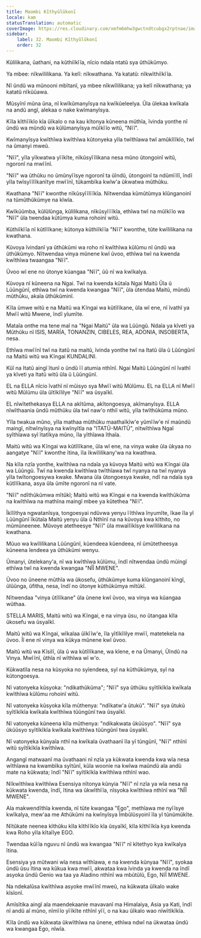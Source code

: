 ```yaml
---
title: Maombi Kĩthyũlũkonĩ
locale: kam
statusTranslation: automatic
coverImage: https://res.cloudinary.com/xmfm6mhw3gwctndtcubgx2rptnae/image/upload/v1740468922/small_cover_tratado_de_psicologia_revolucionaria_a4c0dca4e0.webp
sidebar:
    label: 32. Maombi Kĩthyũlũkonĩ
    order: 32
---
```

Kũlilikana, ũathani, na kũthiĩkĩĩa, nĩcio ndaĩa ntatũ sya ũthũkũmyo.

Ya mbee: nĩkwĩlilikana. Ya kelĩ: nĩkwathana. Ya katatũ: nĩkwĩthiĩkĩĩa.

Nĩ ũndũ wa mũnooni mbĩtanĩ, ya mbee nĩkwĩlilikana; ya kelĩ nĩkwathana; ya katatũ nĩkũũawa.

Mũsyĩnĩ mũna ũna, nĩ kwĩkũmanyĩsya na kwĩkũeleelya. Ũla ũlekaa kwĩkala na andũ angĩ, alekaa o nake kwĩmanyĩsya.

Kĩla kĩthĩĩkĩo kĩa ũĩkalo o na kau kĩtonya kũneena mũthĩa, ĩvinda yonthe nĩ ũndũ wa mũndũ wa kũlũmanyĩsya mũĩkĩĩo witũ, "Nĩĩ".

Kwĩmanyĩsya kwĩthĩwa kwĩthĩwa kũtonyeka yĩla twĩthĩawa twĩ amũkĩlĩkĩo, twĩ na ũmanyi mweũ.

"Nĩĩ", yĩla yĩkwatwa yĩĩkĩte, nĩkũsyĩĩlikana nesa mũno ũtongoinĩ witũ, ngoronĩ na mwĩĩnĩ.

"Nĩĩ" wa ũthũku no ũmũnyĩĩsye ngoronĩ ta ũĩndũ, ũtongoinĩ ta ndũmĩĩlĩ, ĩndĩ yĩla twĩsyĩĩlĩkanĩtye mwĩĩnĩ, tũkambĩka kwĩw'a ũkwatwa mũthũku.

Kwathana "Nĩĩ" kwonthe nĩkũsyĩĩlĩĩkĩa. Nĩtwendaa kũmũtũmya kĩũnganoinĩ na tũmũthũkũmye na kĩwĩa.

Kwĩkũũmba, kũlũlũnga, kũlilikana, nĩkũsyĩĩĩkĩa, ethĩwa twĩ na mũĩkĩĩo wa "Nĩĩ" ũla twendaa kũtũmya kuma rohoinĩ witũ.

Kũthiĩkĩĩa nĩ kũtĩlĩkane; kũtonya kũthiĩkĩĩa "Nĩĩ" kwonthe, tũte kwĩlilikana na kwathana.

Kũvoya ĩvindanĩ ya ũthũkũmi wa roho nĩ kwĩthĩwa kũlũmu nĩ ũndũ wa ũthũkũmyo. Nĩtwendaa vinya mũnene kwĩ ũvoo, ethĩwa twĩ na kwenda kwĩthĩwa twaangaa "Nĩĩ".

Ũvoo wĩ ene no ũtonye kũangaa "Nĩĩ", ũũ nĩ wa kwĩkalya.

Kũvoya nĩ kũneena na Ngai. Twĩ na kwenda kũtaĩa Ngai Maitũ Ũla ũ Lũũngũnĩ, ethĩwa twĩ na kwenda kwangaa "Nĩĩ", ũla ũtendaa Maitũ, mũndũ mũthũku, akaĩa ũthũkũminĩ.

Kĩla ũmwe witũ e na Maitũ wa Kĩngai wa kũtĩlĩkane, ũla wĩ ene, nĩ ĩvathĩ ya Mwĩĩ witũ Mwene, ĩndĩ yĩumĩte.

Mataĩa onthe ma tene maĩ na "Ngai Maitũ" ũla wa Lũũngũ. Ndaĩa ya kĩveti ya Mũthũku nĩ ISIS, MARÍA, TONANZIN, CIBELES, REA, ADONIA, INSOBERTA, nesa.

Ethĩwa mwĩĩnĩ twĩ na itatũ na maitũ, ĩvinda yonthe twĩ na Itatũ ũla ũ Lũũngũnĩ na Maitũ witũ wa Kĩngai KUNDALINI.

Kũĩ na Itatũ aingĩ ĩtunĩ o ũndũ ĩĩ atumia nthĩnĩ. Ngai Maitũ Lũũngũnĩ nĩ ĩvathĩ ya kĩveti ya Itatũ witũ ũla ũ Lũũngũnĩ.

EL na ELLA nĩcio ĩvathĩ nĩ mũisyo sya Mwĩĩ witũ Mũlũmu. EL na ELLA nĩ Mwĩĩ witũ Mũlũmu ũla ũĩtĩkĩlilye "Nĩĩ" wa ũsyaĩkĩ.

EL nĩwĩtethekasya ELLA na akĩtũma, akĩtongoesya, akĩmanyĩsya. ELLA nĩwĩthaania ũndũ mũthũku ũla twĩ naw'o nthiĩ witũ, yĩla twĩthũkũma mũno.

Yĩla twakua mũno, yĩla mathaa mũthũku maathaĩkĩw'e yũmĩĩw'e nĩ maũndũ maingĩ, nĩtwĩnyĩsya na kwĩnyĩtĩa na "ITATŨ-MAITŨ", nĩtwĩthĩwa Ngaĩ syĩthĩawa syĩ ĩtatĩkya mũno, ĩla yĩthĩawa ĩthaĩa.

Maitũ witũ wa Kĩngai wa kũtĩlĩkane, ũla wĩ ene, na vinya wake ũla ũkyaa no aangatye "Nĩĩ" kwonthe ĩtina, ĩla ĩkwĩlilikany'wa na kwathwa.

Na kĩla nzĩa yonthe, kwĩthĩwa na ndaĩa ya kũvoya Maitũ witũ wa Kĩngai ũla wa Lũũngũ. Twĩ na kwenda kwĩthĩwa twĩthĩawa twĩ nyanya na twĩ nyanya yĩla twĩtongoesywa kwake. Mwana ũla ũtongoesya kwake, ndĩ na ndaĩa sya kũtĩlĩkana, asya ũla ũmĩte ngoronĩ na nĩ vate.

"Nĩĩ" ndĩthũkũmwa mĩtũkĩ; Maitũ witũ wa Kĩngai e na kwenda kwĩthũkũma na kwĩthĩwa na mathĩna maingĩ mbee ya kũtethea "Nĩĩ".

Ĩkĩlĩthya ngwatanĩsya, tongoesyai ndũvwa yenyu ĩĩthĩwa ĩnyumĩte, ĩkae ĩla yĩ Lũũngũnĩ ĩkũtaĩa Maitũ yenyu ũla ũ Nthĩnĩ na na kũvoya kwa kĩthito, no mũmũneenee. Mũvoye atetheesye "Nĩĩ" ũla mwaĩlĩkĩsye kwĩlilikana na kwathana.

Mũuo wa kwĩlilikana Lũũngũnĩ, kũendeea kũendeea, nĩ ũmũtetheesya kũneena ĩendeea ya ũthũkũmi wenyu.

Ũmanyi, ũtelekany'a, nĩ wa kwĩthĩwa kũlũmu, ĩndĩ nĩtwendaa ũndũ mũingĩ ethĩwa twĩ na kwenda kwangaa "NĨĨ MWENE".

Ũvoo no ũneene mũthĩa wa ũkosefu, ũthũkũmye kuma kĩũnganoinĩ kĩngĩ, ũlũũnga, ũfitha, nesa, ĩndĩ no ũtonye kũthũkũmya mĩtũkĩ.

Nĩtwendaa "vinya ũtĩlĩkane" ũla ũnene kwĩ ũvoo, wa vinya wa kũangaa wũthaa.

STELLA MARIS, Maitũ witũ wa Kĩngai, e na vinya ũsu, no ũtangaa kĩla ũkosefu wa ũsyaĩkĩ.

Maitũ witũ wa Kĩngai, wĩkalaa ũĩkĩĩw'e, ĩla yĩtĩkĩlilye mwĩĩ, matetekela na ũvoo. Ĩĩ ene nĩ vinya wa kũkya mũnene kwĩ ũvoo.

Maitũ witũ wa Kĩsilĩ, ũla ũ wa kũtĩlĩkane, wa kĩene, e na Ũmanyi, Ũĩndũ na Vinya. Mwĩĩnĩ, ũthĩa nĩ wĩthĩwa wĩ w'o.

Kũkwatĩla nesa na kũsyoka no syĩendeea, syĩ na kũthũkũmya, syĩ na kũtongoesya.

Nĩ vatonyeka kũsyoka: "ndikathũkũma"; "Nĩĩ" sya ũthũku syĩtĩkĩkĩa kwĩkala kwĩthĩwa kũlũmu rohoinĩ witũ.

Nĩ vatonyeka kũsyoka kĩla mũthenya: "ndĩkatw'a ũtukũ". "Nĩĩ" sya ũtukũ syĩtĩkĩkĩa kwĩkala kwĩthĩwa tũũngũnĩ twa ũsyaĩkĩ.

Nĩ vatonyeka kũneena kĩla mũthenya: "ndikakwata ũkũũsyo". "Nĩĩ" sya ũkũũsyo syĩtĩkĩkĩa kwĩkala kwĩthĩwa tũũngũnĩ twa ũsyaĩkĩ.

Nĩ vatonyeka kũnyaĩa nthĩ na kwĩkala ũvathaanĩ ĩla yĩ tũngũnĩ, "Nĩĩ" nthĩnĩ witũ syĩtĩkĩkĩa kwĩthĩwa.

Angangĩ matwaanĩ ma ũvathaani nĩ nzĩa ya kũkwata kwenda kwa wĩa nesa wĩthĩawa na kwambĩka syĩtũnĩ, kũla woonie na kwĩwa maũndũ ala andũ mate na kũkwata; ĩndĩ "Nĩĩ" syĩtĩkĩkĩa kwĩthĩwa nthĩnĩ wao.

Nĩkwĩthĩwa kwĩthĩwa Esensiya nĩtonya kũnyia "Nĩĩ" nĩ nzĩa ya wĩa nesa na kũkwata kwenda, ĩndĩ, ĩtina wa ũkwĩthĩĩa, nĩsyoka kwĩthĩwa nthĩnĩ wa "NĨĨ MWENE".

Ala makwendĩthĩa kwenda, nĩ tũte kwangaa "Ego", methĩawa me nyĩĩsye kwĩkalya, mew'aa me Athũkũmi na kwĩnyĩsya Ĩmbũlũsyoinĩ ĩla yĩ tũnũmũkĩte.

Nĩtũkate neenea kĩthũku kĩla kĩthĩĩkĩo kĩa ũsyaĩkĩ, kĩla kĩthĩĩkĩa kya kwenda kwa Roho yĩla kĩtaĩlye EGO.

Twendaa kũĩĩa nguvu nĩ ũndũ wa kwangaa "Nĩĩ" nĩ kĩtethyo kya kwĩkalya ĩtina.

Esensiya ya mũtwani wĩa nesa wĩthĩawa, e na kwenda kũnyaa "Nĩĩ", syokaa ũndũ ũsu ĩtina wa kũkua kwa mwĩĩ, akwataa kwa ĩvinda ya kwenda na ĩndĩ asyoka ũndũ Genio wa taa ya Aladino nthĩnĩ wa mbũtũlũ, Ego, NĩĨ MWENE.

Na ndekalũsa kwĩthĩwa asyoke mwĩĩnĩ mweũ, na kũkwata ũĩkalo wake kĩsĩonĩ.

Amĩsĩtika aingĩ ala maendekaanie mavavanĩ ma Himalaiya, Asia ya Kati, ĩndĩ nĩ andũ aĩ mũno, nĩmĩĩo yĩĩkĩte nthĩnĩ yĩĩ, o na kau ũĩkalo wao nĩwĩtĩkĩkĩa.

Kĩla ũndũ wa kũkwata ũkwĩthĩwa na ũnene, ethĩwa ndwĩ na ũkwataa ũndũ wa kwangaa Ego, nĩwĩa.

